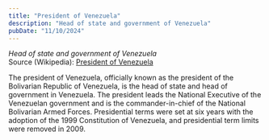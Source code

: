 ```yaml
---
title: "President of Venezuela"
description: "Head of state and government of Venezuela"
pubDate: "11/10/2024"
---
```


*Head of state and government of Venezuela*  
Source (Wikipedia): [President of Venezuela][1]


The president of Venezuela, officially known as the president of the Bolivarian Republic of Venezuela, is the head of state and head of government in Venezuela. The president leads the National Executive of the Venezuelan government and is the commander-in-chief of the National Bolivarian Armed Forces. Presidential terms were set at six years with the adoption of the 1999 Constitution of Venezuela, and presidential term limits were removed in 2009.

[1]: https://en.wikipedia.org/wiki/President_of_Venezuela
